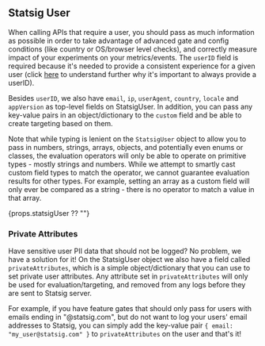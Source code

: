 ## Statsig User

When calling APIs that require a user, you should pass as much information as possible in order to take advantage of advanced gate and config conditions (like country or OS/browser level checks), and correctly measure impact of your experiments on your metrics/events. The `userID` field is required because it's needed to provide a consistent experience for a given user (click [here](/server/concepts/user#why-is-statsiguser-with-a-userid-required-for-server-sdks) to understand further why it's important to always provide a userID).

Besides `userID`, we also have `email`, `ip`, `userAgent`, `country`, `locale` and `appVersion` as top-level fields on StatsigUser. In addition, you can pass any key-value pairs in an object/dictionary to the `custom` field and be able to create targeting based on them.

Note that while typing is lenient on the `StatsigUser` object to allow you to pass in numbers, strings, arrays, objects, and potentially even enums or classes, the evaluation operators will only be able to operate on primitive types - mostly strings and numbers.  While we attempt to smartly cast custom field types to match the operator, we cannot guarantee evaluation results for other types.  For example, setting an array as a custom field will only ever be compared as a string - there is no operator to match a value in that array.

<div>{props.statsigUser ?? ""}</div>

### Private Attributes

Have sensitive user PII data that should not be logged? No problem, we have a solution for it! On the StatsigUser object we also have a field called `privateAttributes`, which is a simple object/dictionary that you can use to set private user attributes. Any attribute set in `privateAttributes` will only be used for evaluation/targeting, and removed from any logs before they are sent to Statsig server.

For example, if you have feature gates that should only pass for users with emails ending in "@statsig.com", but do not want to log your users' email addresses to Statsig, you can simply add the key-value pair `{ email: "my_user@statsig.com" }` to `privateAttributes` on the user and that's it!
